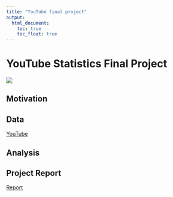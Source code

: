 ```yaml
---
title: "YouTube final project"
output: 
  html_document:
    toc: true
    toc_float: true
---
```


# YouTube Statistics Final Project
![](Webpage/youtube-logo.jpg.webp)

## Motivation

## Data
[YouTube](https://www.youtube.com/)

## Analysis

## Project Report
[Report](report.html)

